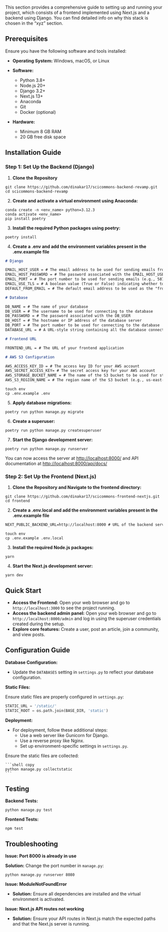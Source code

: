 This section provides a comprehensive guide to setting up and running your project, which consists of a frontend implemented using Next.js and a backend using Django. You can find detailed info on why this stack is chosen in the “xyz” section.

## Prerequisites

Ensure you have the following software and tools installed:

- **Operating System:** Windows, macOS, or Linux

- **Software:**

  - Python 3.8+
  - Node.js 20+
  - Django 3.2+
  - Next.js 13+
  - Anaconda
  - Git
  - Docker (optional)

- **Hardware:**
  - Minimum 8 GB RAM
  - 20 GB free disk space

## Installation Guide

### Step 1: Set Up the Backend (Django)

1. **Clone the Repository**

```shell copy
git clone https://github.com/dinakar17/scicommons-backend-revamp.git
cd scicommons-backend-revamp
```

2. **Create and activate a virtual environment using Anaconda:**

```shell copy
conda create -n <env_name> python=3.12.3
conda activate <env_name>
pip install poetry
```

3. **Install the required Python packages using poetry:**

```shell copy
poetry install
```

4. **Create a .env and add the environment variables present in the .env.example file**

```markdown filename=".env.example"
# Django

EMAIL_HOST_USER = # The email address to be used for sending emails from your Django application
EMAIL_HOST_PASSWORD = # The password associated with the EMAIL_HOST_USER
EMAIL_PORT = # The port number to be used for sending emails (e.g., 587 for Gmail)
EMAIL_USE_TLS = # A boolean value (True or False) indicating whether to use TLS encryption for email communication
DEFAULT_FROM_EMAIL = # The default email address to be used as the "from" address when sending emails from your Django application

# Database

DB_NAME = # The name of your database
DB_USER = # The username to be used for connecting to the database
DB_PASSWORD = # The password associated with the DB_USER
DB_HOST = # The hostname or IP address of the database server
DB_PORT = # The port number to be used for connecting to the database
DATABASE_URL = # A URL-style string containing all the database connection details (e.g., postgres://user:password@host:port/dbname)

# Frontend URL

FRONTEND_URL = # The URL of your frontend application

# AWS S3 Configuration

AWS_ACCESS_KEY_ID = # The access key ID for your AWS account
AWS_SECRET_ACCESS_KEY= # The secret access key for your AWS account
AWS_STORAGE_BUCKET_NAME = # The name of the S3 bucket to be used for storing files
AWS_S3_REGION_NAME = # The region name of the S3 bucket (e.g., us-east-1)
```

```shell copy
touch env
cp .env.example .env
```

5. **Apply database migrations:**

```shell copy
poetry run python manage.py migrate
```

6. **Create a superuser:**

```shell copy
poetry run python manage.py createsuperuser
```

7. **Start the Django development server:**

```shell copy
poetry run python manage.py runserver
```

You can now access the server at [http://localhost:8000/](http://localhost:8000/) and API documentation at [http://localhost:8000/api/docs/](http://localhost:8000/api/docs/)

### Step 2: Set Up the Frontend (Next.js)

1. **Clone the Repository and Navigate to the frontend directory:**

```shell copy
git clone https://github.com/dinakar17/scicommons-frontend-nextjs.git
cd frontend
```

2. **Create a .env.local and add the environment variables present in the .env.example file**

```markdown filename=".env.example"
NEXT_PUBLIC_BACKEND_URL=http://localhost:8000 # URL of the backend server
```

```shell copy
touch env
cp .env.example .env.local
```

3. **Install the required Node.js packages:**

```shell copy
yarn
```

4. **Start the Next.js development server:**

```shell copy
yarn dev
```

## Quick Start

- **Access the Frontend:** Open your web browser and go to `http://localhost:3000` to see the project running.
- **Access the backend admin panel:** Open your web browser and go to `http://localhost:8000/admin` and log in using the superuser credentials created during the setup.
- **Explore core features:** Create a user, post an article, join a community, and view posts.

## Configuration Guide

**Database Configuration:**

- Update the `DATABASES` setting in `settings.py` to reflect your database configuration.

**Static Files:**

Ensure static files are properly configured in `settings.py`:

```python filename="settings.py" copy
STATIC_URL = '/static/'
STATIC_ROOT = os.path.join(BASE_DIR, 'static')
```

**Deployment:**

- For deployment, follow these additional steps:
  - Use a web server like Gunicorn for Django.
  - Use a reverse proxy like Nginx.
  - Set up environment-specific settings in `settings.py`.

Ensure the static files are collected:

    ```shell copy
    python manage.py collectstatic
    ```

## Testing

**Backend Tests:**

```shell copy
python manage.py test
```

**Frontend Tests:**

```shell copy
npm test
```

## Troubleshooting

**Issue: Port 8000 is already in use**

**Solution:** Change the port number in `manage.py`:

`python manage.py runserver 8080`

**Issue: ModuleNotFoundError**

- **Solution:** Ensure all dependencies are installed and the virtual environment is activated.

**Issue: Next.js API routes not working**

- **Solution:** Ensure your API routes in Next.js match the expected paths and that the Next.js server is running.
